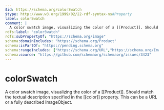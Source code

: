 ```yaml
---
$id: https://schema.org/colorSwatch
$type: http://www.w3.org/1999/02/22-rdf-syntax-ns#Property
label: colorSwatch
comment: |
  A color swatch image, visualizing the color of a [[Product]]. Should match the textual description specified in the [[color]] property. This can be a URL or a fully described ImageObject.
rdfs:label: "colorSwatch"
rdfs:subPropertyOf: "https://schema.org/image"
schema:domainIncludes: "https://schema.org/Product"
schema:isPartOf: "https://pending.schema.org"
schema:rangeIncludes: ["https://schema.org/URL","https://schema.org/ImageObject"]
schema:source: "https://github.com/schemaorg/schemaorg/issues/3423"
---
```


# colorSwatch

A color swatch image, visualizing the color of a [[Product]]. Should match the textual description specified in the [[color]] property. This can be a URL or a fully described ImageObject.

